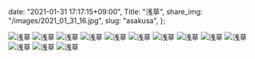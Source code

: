   date: "2021-01-31 17:17:15+09:00",
  Title: "浅草",
  share_img: "/images/2021_01_31_16.jpg",
  slug: "asakusa",
};

![浅草](/images/2021_01_31_8.jpg)
![浅草](/images/2021_01_31_9.jpg)
![浅草](/images/2021_01_31_10.jpg)
![浅草](/images/2021_01_31_11.jpg)
![浅草](/images/2021_01_31_12.jpg)
![浅草](/images/2021_01_31_13.jpg)
![浅草](/images/2021_01_31_14.jpg)
![浅草](/images/2021_01_31_15.jpg)
![浅草](/images/2021_01_31_16.jpg)
![浅草](/images/2021_01_31_17.jpg)
![浅草](/images/2021_01_31_18.jpg)
![浅草](/images/2021_01_31_19.jpg)
![浅草](/images/2021_01_31_20.jpg)
